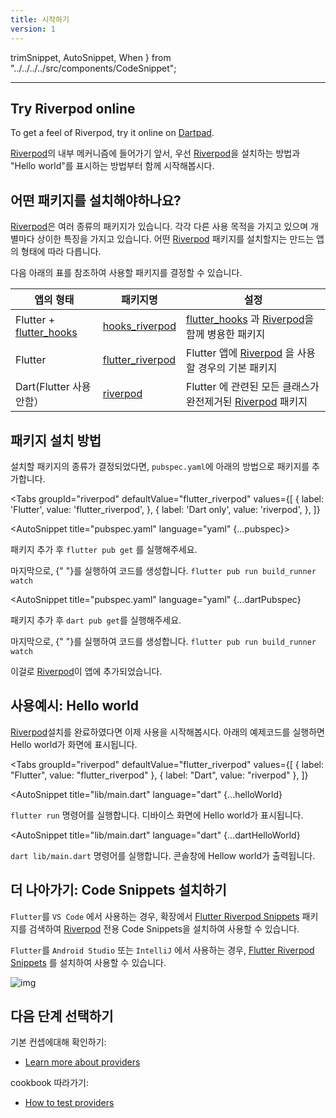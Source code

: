 ```yaml
---
title: 시작하기
version: 1
---
```




  trimSnippet,
  AutoSnippet,
  When } from "../../../../src/components/CodeSnippet";

---

## Try Riverpod online

To get a feel of Riverpod, try it online on [Dartpad](https://dartpad.dev/?null_safety=true&id=ef06ab3ce0b822e6cc5db0575248e6e2).

[Riverpod]의 내부 메커니즘에 들어가기 앞서, 우선 [Riverpod]을 설치하는 방법과
"Hello world"를 표시하는 방법부터 함께 시작해봅시다.

## 어떤 패키지를 설치해야하나요?

[Riverpod]은 여러 종류의 패키지가 있습니다. 각각 다른 사용 목적을 가지고 있으며 개별마다 상이한 특징을 가지고 있습니다.
어떤 [Riverpod] 패키지를 설치할지는 만드는 앱의 형태에 따라 다릅니다.

다음 아래의 표를 참조하여 사용할 패키지를 결정할 수 있습니다.

| 앱의 형태                 | 패키지명                                                                          | 설정                                                         |
| ------------------------- | --------------------------------------------------------------------------------- | ------------------------------------------------------------ |
| Flutter + [flutter_hooks] | [hooks_riverpod]                                                                  | [flutter_hooks] 과 [Riverpod]을 함께 병용한 패키지           |
| Flutter                   | [flutter_riverpod]                                                                | Flutter 앱에 [Riverpod] 을 사용할 경우의 기본 패키지         |
| Dart(Flutter 사용안함）   | [riverpod](https://github.com/rrousselGit/riverpod/tree/master/packages/riverpod) | Flutter 에 관련된 모든 클래스가 완전제거된 [Riverpod] 패키지 |

## 패키지 설치 방법

설치할 패키지의 종류가 결정되었다면, `pubspec.yaml`에 아래의 방법으로 패키지를 추가합니다.

<Tabs
  groupId="riverpod"
  defaultValue="flutter_riverpod"
  values={[
    { label: 'Flutter', value: 'flutter_riverpod', },
    { label: 'Dart only', value: 'riverpod', },
  ]}
>
<TabItem value="flutter_riverpod">

<AutoSnippet title="pubspec.yaml" language="yaml" {...pubspec}></AutoSnippet>

패키지 추가 후 `flutter pub get` 를 실행해주세요.

<When codegen={true}>
  마지막으로, {" "}를 실행하여 코드를 생성합니다.
  <code>flutter pub run build_runner watch</code>
</When>

</TabItem>
<TabItem value="riverpod">

<AutoSnippet
  title="pubspec.yaml"
  language="yaml"
  {...dartPubspec}
></AutoSnippet>

패키지 추가 후 `dart pub get`를 실행해주세요.

<When codegen={true}>
  마지막으로, {" "}를 실행하여 코드를 생성합니다.
  <code>flutter pub run build_runner watch</code>
</When>

</TabItem>
</Tabs>

이걸로 [Riverpod]이 앱에 추가되었습니다.

## 사용예시: Hello world

[Riverpod]설치를 완료하였다면 이제 사용을 시작해봅시다.
아래의 예제코드를 실행하면 Hello world가 화면에 표시됩니다.


<Tabs
  groupId="riverpod"
  defaultValue="flutter_riverpod"
  values={[
    { label: "Flutter", value: "flutter_riverpod" },
    { label: "Dart", value: "riverpod" },
  ]}
>
<TabItem value="flutter_riverpod">

<AutoSnippet
  title="lib/main.dart"
  language="dart"
  {...helloWorld}
></AutoSnippet>

`flutter run` 명령어를 실행합니다.
디바이스 화면에 Hello world가 표시됩니다.

</TabItem>
<TabItem value="riverpod">

<AutoSnippet
  title="lib/main.dart"
  language="dart"
  {...dartHelloWorld}
></AutoSnippet>

`dart lib/main.dart` 명령어를 실행합니다.
콘솔창에 Hellow world가 출력됩니다.

</TabItem>
</Tabs>

## 더 나아가기: Code Snippets 설치하기

`Flutter`를 `VS Code` 에서 사용하는 경우, 확장에서
[Flutter Riverpod Snippets](https://marketplace.visualstudio.com/items?itemName=robert-brunhage.flutter-riverpod-snippets)
패키지를 검색하여 [Riverpod] 전용 Code Snippets을 설치하여 사용할 수 있습니다.

`Flutter`를 `Android Studio` 또는 `IntelliJ` 에서 사용하는 경우,
[Flutter Riverpod Snippets](https://plugins.jetbrains.com/plugin/14641-flutter-riverpod-snippets)
를 설치하여 사용할 수 있습니다.

![img](/img/snippets/greetingProvider.gif)


## 다음 단계 선택하기 

기본 컨셉에대해 확인하기:

- [Learn more about providers](/docs/concepts/providers)

cookbook 따라가기:

- [How to test providers](/docs/cookbooks/testing)


[riverpod]: https://github.com/rrousselgit/riverpod
[hooks_riverpod]: https://pub.dev/packages/hooks_riverpod
[flutter_riverpod]: https://pub.dev/packages/flutter_riverpod
[flutter_hooks]: https://github.com/rrousselGit/flutter_hooks
